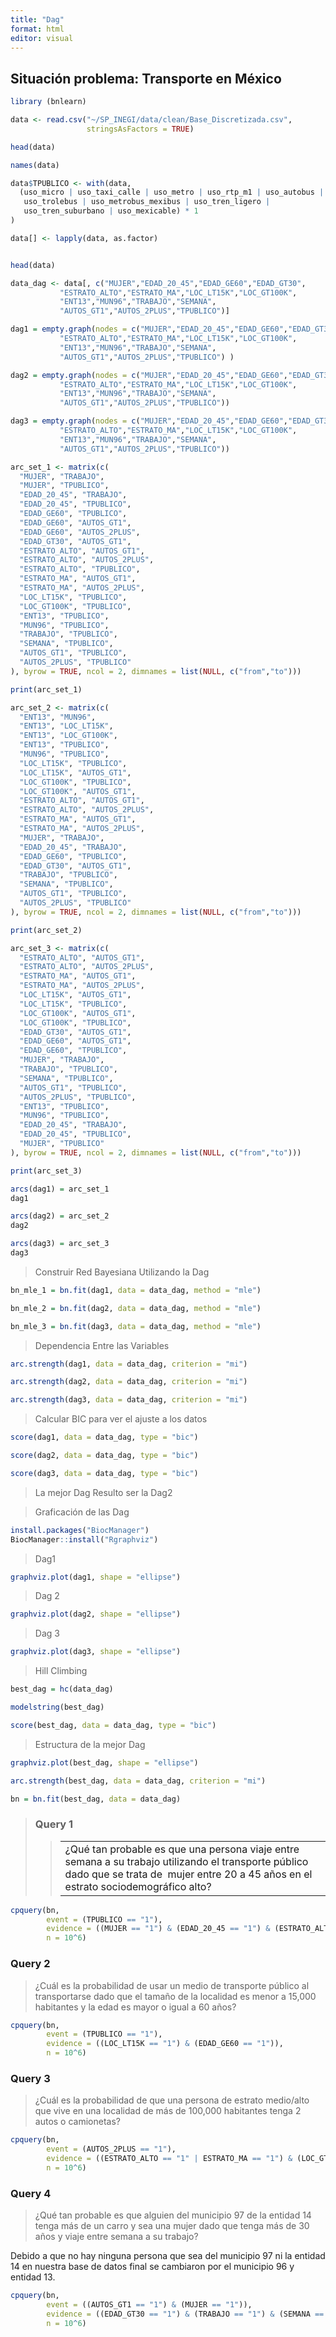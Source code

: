 ---
title: "Dag"
format: html
editor: visual
---

## **Situación problema: Transporte en México**

```{r}
library (bnlearn)
```

```{r}
data <- read.csv("~/SP_INEGI/data/clean/Base_Discretizada.csv",
                 stringsAsFactors = TRUE)

head(data)
```

```{r}
names(data)
```

```{r}
data$TPUBLICO <- with(data, 
  (uso_micro | uso_taxi_calle | uso_metro | uso_rtp_m1 | uso_autobus |
   uso_trolebus | uso_metrobus_mexibus | uso_tren_ligero |
   uso_tren_suburbano | uso_mexicable) * 1
)

data[] <- lapply(data, as.factor)


head(data)
```

```{r}
data_dag <- data[, c("MUJER","EDAD_20_45","EDAD_GE60","EDAD_GT30",
           "ESTRATO_ALTO","ESTRATO_MA","LOC_LT15K","LOC_GT100K",
           "ENT13","MUN96","TRABAJO","SEMANA",
           "AUTOS_GT1","AUTOS_2PLUS","TPUBLICO")]

```

```{r}
dag1 = empty.graph(nodes = c("MUJER","EDAD_20_45","EDAD_GE60","EDAD_GT30",
           "ESTRATO_ALTO","ESTRATO_MA","LOC_LT15K","LOC_GT100K",
           "ENT13","MUN96","TRABAJO","SEMANA",
           "AUTOS_GT1","AUTOS_2PLUS","TPUBLICO") )
```

```{r}
dag2 = empty.graph(nodes = c("MUJER","EDAD_20_45","EDAD_GE60","EDAD_GT30",
           "ESTRATO_ALTO","ESTRATO_MA","LOC_LT15K","LOC_GT100K",
           "ENT13","MUN96","TRABAJO","SEMANA",
           "AUTOS_GT1","AUTOS_2PLUS","TPUBLICO"))
```

```{r}
dag3 = empty.graph(nodes = c("MUJER","EDAD_20_45","EDAD_GE60","EDAD_GT30",
           "ESTRATO_ALTO","ESTRATO_MA","LOC_LT15K","LOC_GT100K",
           "ENT13","MUN96","TRABAJO","SEMANA",
           "AUTOS_GT1","AUTOS_2PLUS","TPUBLICO"))
```

```{r}
arc_set_1 <- matrix(c(
  "MUJER", "TRABAJO",
  "MUJER", "TPUBLICO",
  "EDAD_20_45", "TRABAJO",
  "EDAD_20_45", "TPUBLICO",
  "EDAD_GE60", "TPUBLICO",
  "EDAD_GE60", "AUTOS_GT1",
  "EDAD_GE60", "AUTOS_2PLUS",
  "EDAD_GT30", "AUTOS_GT1",
  "ESTRATO_ALTO", "AUTOS_GT1",
  "ESTRATO_ALTO", "AUTOS_2PLUS",
  "ESTRATO_ALTO", "TPUBLICO",
  "ESTRATO_MA", "AUTOS_GT1",
  "ESTRATO_MA", "AUTOS_2PLUS",
  "LOC_LT15K", "TPUBLICO",
  "LOC_GT100K", "TPUBLICO",
  "ENT13", "TPUBLICO",
  "MUN96", "TPUBLICO",
  "TRABAJO", "TPUBLICO",
  "SEMANA", "TPUBLICO",
  "AUTOS_GT1", "TPUBLICO",
  "AUTOS_2PLUS", "TPUBLICO"
), byrow = TRUE, ncol = 2, dimnames = list(NULL, c("from","to")))

```

```{r}
print(arc_set_1)
```

```{r}
arc_set_2 <- matrix(c(
  "ENT13", "MUN96",
  "ENT13", "LOC_LT15K",
  "ENT13", "LOC_GT100K",
  "ENT13", "TPUBLICO",
  "MUN96", "TPUBLICO",
  "LOC_LT15K", "TPUBLICO",
  "LOC_LT15K", "AUTOS_GT1",
  "LOC_GT100K", "TPUBLICO",
  "LOC_GT100K", "AUTOS_GT1",
  "ESTRATO_ALTO", "AUTOS_GT1",
  "ESTRATO_ALTO", "AUTOS_2PLUS",
  "ESTRATO_MA", "AUTOS_GT1",
  "ESTRATO_MA", "AUTOS_2PLUS",
  "MUJER", "TRABAJO",
  "EDAD_20_45", "TRABAJO",
  "EDAD_GE60", "TPUBLICO",
  "EDAD_GT30", "AUTOS_GT1",
  "TRABAJO", "TPUBLICO",
  "SEMANA", "TPUBLICO",
  "AUTOS_GT1", "TPUBLICO",
  "AUTOS_2PLUS", "TPUBLICO"
), byrow = TRUE, ncol = 2, dimnames = list(NULL, c("from","to")))

```

```{r}
print(arc_set_2)
```

```{r}
arc_set_3 <- matrix(c(
  "ESTRATO_ALTO", "AUTOS_GT1",
  "ESTRATO_ALTO", "AUTOS_2PLUS",
  "ESTRATO_MA", "AUTOS_GT1",
  "ESTRATO_MA", "AUTOS_2PLUS",
  "LOC_LT15K", "AUTOS_GT1",
  "LOC_LT15K", "TPUBLICO",
  "LOC_GT100K", "AUTOS_GT1",
  "LOC_GT100K", "TPUBLICO",
  "EDAD_GT30", "AUTOS_GT1",
  "EDAD_GE60", "AUTOS_GT1",
  "EDAD_GE60", "TPUBLICO",
  "MUJER", "TRABAJO",
  "TRABAJO", "TPUBLICO",
  "SEMANA", "TPUBLICO",
  "AUTOS_GT1", "TPUBLICO",
  "AUTOS_2PLUS", "TPUBLICO",
  "ENT13", "TPUBLICO",
  "MUN96", "TPUBLICO",
  "EDAD_20_45", "TRABAJO",
  "EDAD_20_45", "TPUBLICO",
  "MUJER", "TPUBLICO"
), byrow = TRUE, ncol = 2, dimnames = list(NULL, c("from","to")))

```

```{r}
print(arc_set_3)
```

```{r}
arcs(dag1) = arc_set_1
dag1
```

```{r}
arcs(dag2) = arc_set_2
dag2
```

```{r}
arcs(dag3) = arc_set_3
dag3
```

> Construir Red Bayesiana Utilizando la Dag

```{r}
bn_mle_1 = bn.fit(dag1, data = data_dag, method = "mle")
```

```{r}
bn_mle_2 = bn.fit(dag2, data = data_dag, method = "mle")

```

```{r}
bn_mle_3 = bn.fit(dag3, data = data_dag, method = "mle")

```

> Dependencia Entre las Variables

```{r}
arc.strength(dag1, data = data_dag, criterion = "mi")
```

```{r}
arc.strength(dag2, data = data_dag, criterion = "mi")
```

```{r}
arc.strength(dag3, data = data_dag, criterion = "mi")
```

> Calcular BIC para ver el ajuste a los datos

```{r}
score(dag1, data = data_dag, type = "bic")
```

```{r}
score(dag2, data = data_dag, type = "bic")
```

```{r}
score(dag3, data = data_dag, type = "bic")
```

> La mejor Dag Resulto ser la Dag2

> Graficación de las Dag

```{r}
install.packages("BiocManager")
BiocManager::install("Rgraphviz")
```

> Dag1

```{r}
graphviz.plot(dag1, shape = "ellipse")
```

> Dag 2

```{r}
graphviz.plot(dag2, shape = "ellipse")
```

> Dag 3

```{r}
graphviz.plot(dag3, shape = "ellipse")
```

> Hill Climbing

```{r}
best_dag = hc(data_dag)
```

```{r}
modelstring(best_dag)
```

```{r}
score(best_dag, data = data_dag, type = "bic")
```

> Estructura de la mejor Dag

```{r}
graphviz.plot(best_dag, shape = "ellipse")
```

```{r}
arc.strength(best_dag, data = data_dag, criterion = "mi")
```

```{r}
bn = bn.fit(best_dag, data = data_dag)
```

> ### **Query 1**
>
> > |  |
> > |----|
> > | ¿Qué tan probable es que una persona viaje entre semana a su trabajo utilizando el transporte público dado que se trata de  mujer entre 20 a 45 años en el estrato sociodemográfico alto? |

```{r}
cpquery(bn, 
        event = (TPUBLICO == "1"), 
        evidence = ((MUJER == "1") & (EDAD_20_45 == "1") & (ESTRATO_ALTO == "1") & (SEMANA == "1") & (TRABAJO == "1")), 
        n = 10^6)
```

### **Query 2**

> ¿Cuál es la probabilidad de usar un medio de transporte público al transportarse dado que el tamaño de la localidad es menor a 15,000 habitantes y la edad es mayor o igual a 60 años?

```{r}
cpquery(bn, 
        event = (TPUBLICO == "1"), 
        evidence = ((LOC_LT15K == "1") & (EDAD_GE60 == "1")), 
        n = 10^6)

```

### **Query 3**

> ¿Cuál es la probabilidad de que una persona de estrato medio/alto que vive en una localidad de más de 100,000 habitantes tenga 2 autos o camionetas?

```{r}
cpquery(bn, 
        event = (AUTOS_2PLUS == "1"), 
        evidence = ((ESTRATO_ALTO == "1" | ESTRATO_MA == "1") & (LOC_GT100K == "1")), 
        n = 10^6)

```

### **Query 4**

> ¿Qué tan probable es que alguien del municipio 97 de la entidad 14 tenga más de un carro y sea una mujer dado que tenga más de 30 años y viaje entre semana a su trabajo?

Debido a que no hay ninguna persona que sea del municipio 97 ni la entidad 14 en nuestra base de datos final se cambiaron por el municipio 96 y entidad 13.

```{r}
cpquery(bn, 
        event = ((AUTOS_GT1 == "1") & (MUJER == "1")), 
        evidence = ((EDAD_GT30 == "1") & (TRABAJO == "1") & (SEMANA == "1") & (MUN96 == "1") & (ENT13 == "1")), 
        n = 10^6)

```

